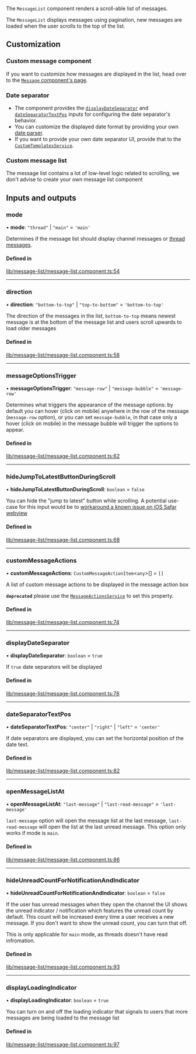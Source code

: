 
The `MessageList` component renders a scroll-able list of messages.

The `MessageList` displays messages using pagination, new messages are loaded when the user scrolls to the top of the list.

## Customization

### Custom message component

If you want to customize how messages are displayed in the list, head over to the [`Message` component's page](../../components/MessageComponent/#customization).

### Date separator

- The component provides the [`displayDateSeparator`](#displaydateseparator) and [`dateSeparatorTextPos`](#dateseparatortextpos) inputs for configuring the date separator's behavior.
- You can customize the displayed date format by providing your own [date parser](../../services/DateParserService/#customdateparser).
- If you want to provide your own date separator UI, provide that to the [`CustomTemplatesService`](../../services/CustomTemplatesService/#dateseparatortemplate).

### Custom message list

The message list contains a lot of low-level logic related to scrolling, we don't advise to create your own message list component

[//]: # "Start of generated content"
## Inputs and outputs 


### mode

• **mode**: ``"thread"`` \| ``"main"`` = `'main'`

Determines if the message list should display channel messages or [thread messages](https://getstream.io/chat/docs/javascript/threads/?language=javascript).

#### Defined in

[lib/message-list/message-list.component.ts:54](https://github.com/GetStream/stream-chat-angular/blob/3c18f7c/projects/stream-chat-angular/src/lib/message-list/message-list.component.ts#L54)

___

### direction

• **direction**: ``"bottom-to-top"`` \| ``"top-to-bottom"`` = `'bottom-to-top'`

The direction of the messages in the list, `bottom-to-top` means newest message is at the bottom of the message list and users scroll upwards to load older messages

#### Defined in

[lib/message-list/message-list.component.ts:58](https://github.com/GetStream/stream-chat-angular/blob/3c18f7c/projects/stream-chat-angular/src/lib/message-list/message-list.component.ts#L58)

___

### messageOptionsTrigger

• **messageOptionsTrigger**: ``"message-row"`` \| ``"message-bubble"`` = `'message-row'`

Determines what triggers the appearance of the message options: by default you can hover (click on mobile) anywhere in the row of the message (`message-row` option), or you can set `message-bubble`, in that case only a hover (click on mobile) in the message bubble will trigger the options to appear.

#### Defined in

[lib/message-list/message-list.component.ts:62](https://github.com/GetStream/stream-chat-angular/blob/3c18f7c/projects/stream-chat-angular/src/lib/message-list/message-list.component.ts#L62)

___

### hideJumpToLatestButtonDuringScroll

• **hideJumpToLatestButtonDuringScroll**: `boolean` = `false`

You can hide the "jump to latest" button while scrolling. A potential use-case for this input would be to [workaround a known issue on iOS Safar webview](https://github.com/GetStream/stream-chat-angular/issues/418)

#### Defined in

[lib/message-list/message-list.component.ts:68](https://github.com/GetStream/stream-chat-angular/blob/3c18f7c/projects/stream-chat-angular/src/lib/message-list/message-list.component.ts#L68)

___

### customMessageActions

• **customMessageActions**: `CustomMessageActionItem`<`any`\>[] = `[]`

A list of custom message actions to be displayed in the message action box

**`deprecated`** please use the [`MessageActionsService`](https://getstream.io/chat/docs/sdk/angular/services/MessageActionsService) to set this property.

#### Defined in

[lib/message-list/message-list.component.ts:74](https://github.com/GetStream/stream-chat-angular/blob/3c18f7c/projects/stream-chat-angular/src/lib/message-list/message-list.component.ts#L74)

___

### displayDateSeparator

• **displayDateSeparator**: `boolean` = `true`

If `true` date separators will be displayed

#### Defined in

[lib/message-list/message-list.component.ts:78](https://github.com/GetStream/stream-chat-angular/blob/3c18f7c/projects/stream-chat-angular/src/lib/message-list/message-list.component.ts#L78)

___

### dateSeparatorTextPos

• **dateSeparatorTextPos**: ``"center"`` \| ``"right"`` \| ``"left"`` = `'center'`

If date separators are displayed, you can set the horizontal position of the date text.

#### Defined in

[lib/message-list/message-list.component.ts:82](https://github.com/GetStream/stream-chat-angular/blob/3c18f7c/projects/stream-chat-angular/src/lib/message-list/message-list.component.ts#L82)

___

### openMessageListAt

• **openMessageListAt**: ``"last-message"`` \| ``"last-read-message"`` = `'last-message'`

`last-message` option will open the message list at the last message, `last-read-message` will open the list at the last unread message. This option only works if mode is `main`.

#### Defined in

[lib/message-list/message-list.component.ts:86](https://github.com/GetStream/stream-chat-angular/blob/3c18f7c/projects/stream-chat-angular/src/lib/message-list/message-list.component.ts#L86)

___

### hideUnreadCountForNotificationAndIndicator

• **hideUnreadCountForNotificationAndIndicator**: `boolean` = `false`

If the user has unread messages when they open the channel the UI shows the unread indicator / notification which features the unread count by default. This count will be increased every time a user receives a new message. If you don't want to show the unread count, you can turn that off.

This is only applicable for `main` mode, as threads doesn't have read infromation.

#### Defined in

[lib/message-list/message-list.component.ts:93](https://github.com/GetStream/stream-chat-angular/blob/3c18f7c/projects/stream-chat-angular/src/lib/message-list/message-list.component.ts#L93)

___

### displayLoadingIndicator

• **displayLoadingIndicator**: `boolean` = `true`

You can turn on and off the loading indicator that signals to users that more messages are being loaded to the message list

#### Defined in

[lib/message-list/message-list.component.ts:97](https://github.com/GetStream/stream-chat-angular/blob/3c18f7c/projects/stream-chat-angular/src/lib/message-list/message-list.component.ts#L97)

[//]: # "End of generated content"
